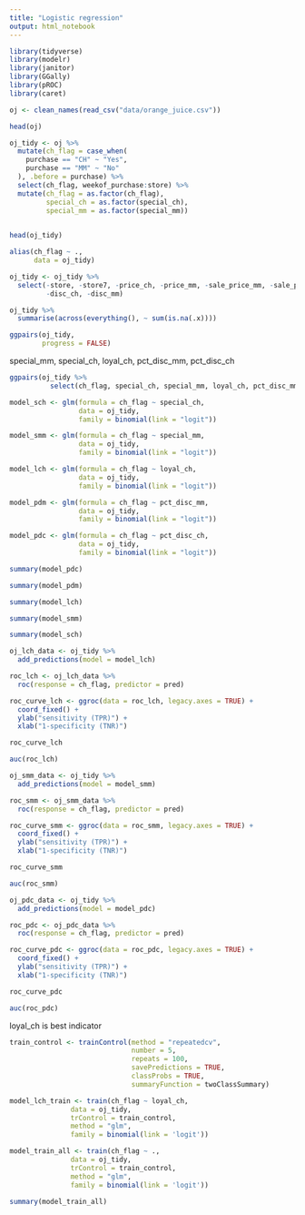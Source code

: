 ```yaml
---
title: "Logistic regression"
output: html_notebook
---
```


```r
library(tidyverse)
library(modelr)
library(janitor)
library(GGally)
library(pROC)
library(caret)
```

```r
oj <- clean_names(read_csv("data/orange_juice.csv"))

head(oj)
```

```r
oj_tidy <- oj %>% 
  mutate(ch_flag = case_when(
    purchase == "CH" ~ "Yes",
    purchase == "MM" ~ "No"
  ), .before = purchase) %>% 
  select(ch_flag, weekof_purchase:store) %>% 
  mutate(ch_flag = as.factor(ch_flag),
         special_ch = as.factor(special_ch),
         special_mm = as.factor(special_mm))

  
head(oj_tidy)
```

```r
alias(ch_flag ~ .,
      data = oj_tidy)
```

```r
oj_tidy <- oj_tidy %>% 
  select(-store, -store7, -price_ch, -price_mm, -sale_price_mm, -sale_price_ch,
         -disc_ch, -disc_mm)

oj_tidy %>% 
  summarise(across(everything(), ~ sum(is.na(.x))))
```


```r
ggpairs(oj_tidy,
        progress = FALSE)
```



special_mm, special_ch, loyal_ch, pct_disc_mm, pct_disc_ch

```r
ggpairs(oj_tidy %>% 
          select(ch_flag, special_ch, special_mm, loyal_ch, pct_disc_mm, pct_disc_ch))
```

```r
model_sch <- glm(formula = ch_flag ~ special_ch,
                 data = oj_tidy,
                 family = binomial(link = "logit"))

model_smm <- glm(formula = ch_flag ~ special_mm,
                 data = oj_tidy,
                 family = binomial(link = "logit"))

model_lch <- glm(formula = ch_flag ~ loyal_ch,
                 data = oj_tidy,
                 family = binomial(link = "logit"))

model_pdm <- glm(formula = ch_flag ~ pct_disc_mm,
                 data = oj_tidy,
                 family = binomial(link = "logit"))

model_pdc <- glm(formula = ch_flag ~ pct_disc_ch,
                 data = oj_tidy,
                 family = binomial(link = "logit"))
```



```r
summary(model_pdc)

summary(model_pdm)

summary(model_lch)

summary(model_smm)

summary(model_sch)
```

```r
oj_lch_data <- oj_tidy %>% 
  add_predictions(model = model_lch)

roc_lch <- oj_lch_data %>%
  roc(response = ch_flag, predictor = pred)

roc_curve_lch <- ggroc(data = roc_lch, legacy.axes = TRUE) +
  coord_fixed() + 
  ylab("sensitivity (TPR)") + 
  xlab("1-specificity (TNR)")

roc_curve_lch

auc(roc_lch)
```

```r
oj_smm_data <- oj_tidy %>% 
  add_predictions(model = model_smm)

roc_smm <- oj_smm_data %>%
  roc(response = ch_flag, predictor = pred)

roc_curve_smm <- ggroc(data = roc_smm, legacy.axes = TRUE) +
  coord_fixed() + 
  ylab("sensitivity (TPR)") + 
  xlab("1-specificity (TNR)")

roc_curve_smm

auc(roc_smm)
```

```r
oj_pdc_data <- oj_tidy %>% 
  add_predictions(model = model_pdc)

roc_pdc <- oj_pdc_data %>%
  roc(response = ch_flag, predictor = pred)

roc_curve_pdc <- ggroc(data = roc_pdc, legacy.axes = TRUE) +
  coord_fixed() + 
  ylab("sensitivity (TPR)") + 
  xlab("1-specificity (TNR)")

roc_curve_pdc

auc(roc_pdc)
```


loyal_ch is best indicator 

```r
train_control <- trainControl(method = "repeatedcv", 
                              number = 5,
                              repeats = 100,
                              savePredictions = TRUE, 
                              classProbs = TRUE, 
                              summaryFunction = twoClassSummary)
```

```r

model_lch_train <- train(ch_flag ~ loyal_ch,
               data = oj_tidy,
               trControl = train_control,
               method = "glm",
               family = binomial(link = 'logit'))
```


```r
model_train_all <- train(ch_flag ~ .,
               data = oj_tidy,
               trControl = train_control,
               method = "glm",
               family = binomial(link = 'logit'))

summary(model_train_all)
```

